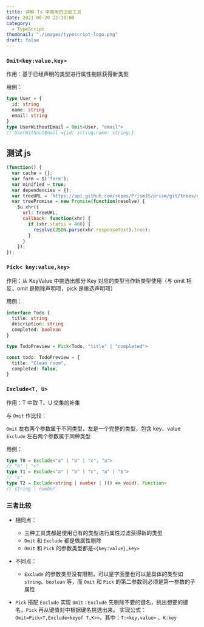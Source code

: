 ```yaml
---
title: 详解 Ts 中常用的泛型工具
date: 2021-08-20 22:10:00
category:
  - TypeScript
thumbnail: "./images/typescript-logo.png"
draft: false
---
```


### `Omit<key:value,key>`

作用：基于已经声明的类型进行属性剔除获得新类型

用例：

```ts title=index.ts
type User = {
  id: string
  name: string
  email: string
}
type UserWithoutEmail = Omit<User, "email">
// UserWithoutEmail ={id: string;name: string;}
```

## 测试 js

```js title=index.js
(function() {
  var cache = {};
  var form = $('form');
  var minified = true;
  var dependencies = {};
  var treeURL = 'https://api.github.com/repos/PrismJS/prism/git/trees/gh-pages?recursive=1';
  var treePromise = new Promise(function(resolve) {
    $u.xhr({
      url: treeURL,
      callback: function(xhr) {
        if (xhr.status < 400) {
          resolve(JSON.parse(xhr.responseText).tree);
        }
      }
    });
});
```

### `Pick< key:value,key>`

作用：从 KeyValue 中挑选出部分 Key 对应的类型当作新类型使用（与 omit 相反，omit 是剔除声明项，pick 是挑选声明项）

用例：

```ts
interface Todo {
  title: string
  description: string
  completed: boolean
}

type TodoPreview = Pick<Todo, "title" | "completed">

const todo: TodoPreview = {
  title: "Clean room",
  completed: false,
}
```

### `Exclude<T, U>`

作用：T 中取 T、U 交集的补集

与 `Omit` 作比较：

`Omit` 左右两个参数属于不同类型，左是一个完整的类型，包含 key、value
`Exclude` 左右两个参数属于同种类型

用例：

```ts
type T0 = Exclude<"a" | "b" | "c", "a">
// "b" | "c"
type T1 = Exclude<"a" | "b" | "c", "a" | "b">
// "c"
type T2 = Exclude<string | number | (() => void), Function>
// string | number
```

### 三者比较

- 相同点：

  - 三种工具类都是使用已有的类型进行属性过滤获得新的类型
  - `Omit` 和 `Exclude` 都是做属性剔除
  - `Omit` 和 `Pick` 的参数类型都是`<{key:value},key>`

- 不同点：

  - `Exclude` 的参数类型没有限制，可以是字面量也可以是具体的类型如 `string`、`boolean` 等，而 `Omit` 和 `Pick` 的第二参数则必须是第一参数的子属性

- `Pick` 搭配 `Exclude` 实现 `Omit：Exclude` 先剔除不要的键名，挑出想要的键名，`Pick` 再从键值对中根据键名挑选出来。
  实现公式：`Omit=Pick<T,Exclude<keyof T,K>>`。其中：`T:<key,value>` 、`K:key`
